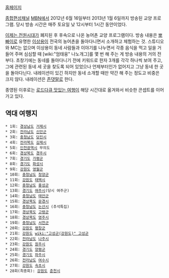 [http://mbn.mk.co.kr/pages/vod/programMain.php?progCode=579 홈페이지]

[[종합편성채널]] [[MBN]]에서 2012년 6월 16일부터 2013년 1월 6일까지 방송된 교양 프로그램. 당시 방송 시간은 매주 토요일 낮 12시부터 1시간 동안이었다.

[[이제는 전원시대]]가 폐지된 후 후속으로 나온 농어촌 교양 프로그램이다. 방송 내용은 [[뽀빠이]]로 유명한 [[이상용]]이 전국의 농어촌을 돌아다니면서 소개하고 체험하는 것. 스튜디오와 MC는 없으며 이상용이 동네 사람들과 이야기를 나누면서 각종 음식을 먹고 일을 거들어 주며 심심할 때 [wiki:"엄태웅" 나노개그]를 몇 번 해 주는 게 방송 내용의 거의 전부다. 초창기에는 동네를 돌아다니기 전에 키워드로 한자 3개를 각각 하나씩 보여 주고, 그에 관련된 동네 세 곳을 찾도록 되어 있었으나 언제부터인가 없어지고 그냥 동네 한 곳을 돌아다닌다. 내레이션이 있긴 하지만 동네 소개할 때만 약간 해 주는 정도고 비중은 크지 않다. 내레이션은 [[존댓말]]로 한다.

종영된 이후로는 [[로드다큐 맛있는 여행]]이 해당 시간대로 옮겨와서 비슷한 콘셉트를 이어가고 있다.

== 역대 여행지 ==
 * 1회: [[경상남도]] [[거제시]]
 * 2회: [[전라남도]] [[신안]]군
 * 3회: [[충청남도]] [[당진]]시
 * 4회: [[전라북도]] [[김제]]시
 * 5회: [[인천광역시]] 무의도
 * 6회: [[경상북도]] [[경주시]]
 * 7회: [[경기도]] [[가평]]군
 * 8회: [[경기도]] [[화성시]]
 * 9회: [[강원도]] [[영월]]군
 * 10회: [[충청남도]] [[청양]]군
 * 11회: [[강원도]] [[태백]]시
 * 12회: [[충청남도]] [[홍성]]군
 * 13회: [[경기도]] [[여주시]](당시 여주군)
 * 14회: [[충청남도]] [[태안]]군
 * 15회: [[경상북도]] [[문경시]]
 * 16회: [[충청남도]] [[논산]]시 (추석특집)
 * 17회: [[경상북도]] [[고령군]]
 * 18회: [[경상북도]] [[영주시]]
 * 19회: [[충청남도]] [[서천]]군
 * 20회: [[강원도]] [[평창]]군
 * 21회: [[강원도]] [[wiki:"고성군(강원도)" 고성군]]
 * 22회: [[전라남도]] [[나주]]시
 * 23회: [[강원도]] [[원주시]]
 * 24회: [[경기도]] [[양평]]군
 * 25회: [[경기도]] [[파주]]시
 * 26회: [[전라남도]] [[여수]]시
 * 27회: [[강원도]] [[속초]]시
 * 28회(최종회): [[강원도]] [[춘천]]시
